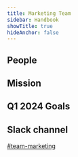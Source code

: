 ```yaml
---
title: Marketing Team
sidebar: Handbook
showTitle: true
hideAnchor: false
---
```


## People

<TeamMembers />

## Mission

<Mission />

## Q1 2024 Goals

<Objectives />

## Slack channel

[#team-marketing](https://posthog.slack.com/messages/team-marketing)

